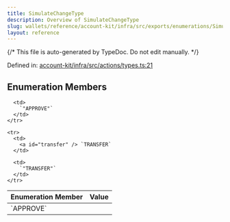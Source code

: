 ```yaml
---
title: SimulateChangeType
description: Overview of SimulateChangeType
slug: wallets/reference/account-kit/infra/src/exports/enumerations/SimulateChangeType
layout: reference
---
```


{/* This file is auto-generated by TypeDoc. Do not edit manually. */}

Defined in: [account-kit/infra/src/actions/types.ts:21](https://github.com/alchemyplatform/aa-sdk/blob/9df5be8c23af4e472bcb503c17766b16da0ad87d/account-kit/infra/src/actions/types.ts#L21)

## Enumeration Members

<table>
  <thead>
    <tr>
      <th align="left">Enumeration Member</th>
      <th align="left">Value</th>
    </tr>
  </thead>

  <tbody>
    <tr>
      <td>
        <a id="approve" /> `APPROVE`
      </td>

      <td>
        `"APPROVE"`
      </td>
    </tr>

    <tr>
      <td>
        <a id="transfer" /> `TRANSFER`
      </td>

      <td>
        `"TRANSFER"`
      </td>
    </tr>

  </tbody>
</table>
